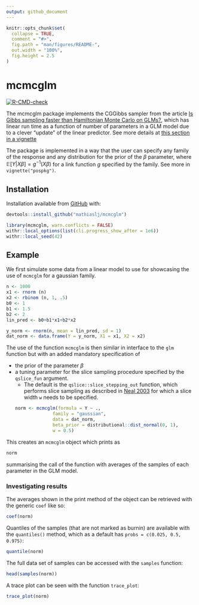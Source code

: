 ```yaml
---
output: github_document
---
```


<!-- README.md is generated from README.Rmd. Please edit that file -->

```r
knitr::opts_chunk$set(
  collapse = TRUE,
  comment = "#>",
  fig.path = "man/figures/README-",
  out.width = "100%",
  fig.height = 2.5
)
```

# mcmcglm

<!-- badges: start -->
[![R-CMD-check](https://github.com/mathiaslj/mcmcglm/actions/workflows/R-CMD-check.yaml/badge.svg)](https://github.com/mathiaslj/mcmcglm/actions/workflows/R-CMD-check.yaml)
<!-- badges: end -->

The mcmcglm package implements the CGGibbs sampler from the article [Is Gibbs sampling faster than Hamiltonian Monte Carlo on GLMs?](https://arxiv.org/abs/2410.03630), which has linear run time as a function of number of parameters in a GLM model due to a clever "update" of the linear predictor. See more details at [this section in a vignette](https://mathiaslj.github.io/mcmcglm/articles/pospkg.html#advantage-of-cggibbs)

The package is implemented in a way that the user can specify any family of the response and any distribution for the prior of the $\beta$ parameter, where $\mathbb{E}[Y|X\beta]=g^{-1}(X\beta)$ for a link function $g$ specified by the family. See more in `vignette("pospkg")`.

## Installation

Installation available from [GitHub](https://github.com/mathiaslj/mcmcglm) with:

```r
devtools::install_github("mathiaslj/mcmcglm")
```

```r
library(mcmcglm, warn.conflicts = FALSE)
withr::local_options(list(cli.progress_show_after = 1e6))
withr::local_seed(42)
```

## Example
 
We first simulate some data from a linear model to use for showcasing the use of `mcmcglm` for a gaussian family. 
```r
n <- 1000
x1 <- rnorm (n)
x2 <- rbinom (n, 1, .5)
b0 <- 1
b1 <- 1.5
b2 <- 2
lin_pred <- b0+b1*x1+b2*x2

y_norm <- rnorm(n, mean = lin_pred, sd = 1)
dat_norm <- data.frame(Y = y_norm, X1 = x1, X2 = x2)
```

The use of the function `mcmcglm` is then similar in interface to the `glm` function but with an added mandatory specification of

- the prior of the parameter $\beta$
- a tuning parameter for the slice sampling procedure specified by the `qslice_fun` argument.
    - The default is the `qslice::slice_stepping_out` function, which performs slice sampling as described in [Neal 2003](https://projecteuclid.org/journals/annals-of-statistics/volume-31/issue-3/Slice-sampling/10.1214/aos/1056562461.full) for which a slice width `w` needs to be specified.
```r
norm <- mcmcglm(formula = Y ~ .,
                family = "gaussian",
                data = dat_norm,
                beta_prior = distributional::dist_normal(0, 1),
                w = 0.5)
```

This creates an `mcmcglm` object which prints as
```r
norm
```

summarising the call of the function with averages of the samples of each parameter in the GLM model.

### Investigating results

The averages shown in the print method of the object can be retrieved with the generic `coef` like so:
```r
coef(norm)
```

Quantiles of the samples (that are not marked as burnin) are available with the `quantiles()` method, which as a default has `probs = c(0.025, 0.5, 0.975)`:
```r
quantile(norm)
```

The full data set of samples can be accessed with the `samples` function:
```r
head(samples(norm))
```

A trace plot can be seen with the function `trace_plot`:
```r
trace_plot(norm)
```

<!-- ## Example -->

<!-- This is a basic example which shows you how to solve a common problem: -->

<!-- ```{r example} -->
<!-- library(mcmcglm) -->
<!-- ## basic example code -->
<!-- ``` -->

<!-- What is special about using `README.Rmd` instead of just `README.md`? You can include R chunks like so: -->

<!-- ```{r cars} -->
<!-- summary(cars) -->
<!-- ``` -->

<!-- You'll still need to render `README.Rmd` regularly, to keep `README.md` up-to-date. `devtools::build_readme()` is handy for this. -->

<!-- You can also embed plots, for example: -->

<!-- ```{r pressure, echo = FALSE} -->
<!-- plot(pressure) -->
<!-- ``` -->

<!-- In that case, don't forget to commit and push the resulting figure files, so they display on GitHub and CRAN. -->

